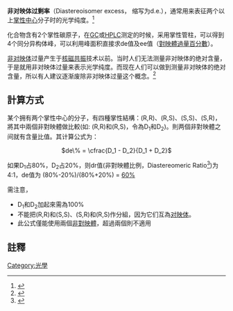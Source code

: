 '''非对映体过剩率'''（Diastereoisomer excess， 缩写为d.e.），通常用来表征两个以上[[手性|掌性中心]]分子时的光学纯度。<ref>{{Cite web|title=IUPAC - diastereoisomer excess (D01675)|url=https://goldbook.iupac.org/terms/view/D01675|access-date=2022-03-01|last=Chemistry (IUPAC)|first=The International Union of Pure and Applied|work=goldbook.iupac.org}}</ref>

化合物含有2个掌性碳原子，在[[气相色谱法|GC]]或[[HPLC|HPLC]]测定的时候，采用掌性管柱，可以得到4个同分异构体峰，可以利用峰面积直接求de值及ee值（[[对映体过量百分数|對映體過量百分數]]）。

[[非对映体|非对映体]]过量产生于[[核磁共振|核磁共振]]技术以前。当时人们无法测量非对映体的绝对含量，于是就用非对映体过量来表示光学纯度。而现在人们可以做到测量非对映体的绝对含量，所以有人建议逐渐废除非对映体过量这个概念。<ref>{{Cite journal|title=Do the Terms “% ee” and “% de” Make Sense as Expressions of Stereoisomer Composition or Stereoselectivity?|url=https://pubs.acs.org/doi/abs/10.1021/jo052554w|last=Gawley|first=Robert E.|date=2006-03|journal=The Journal of Organic Chemistry|issue=6|doi=10.1021/jo052554w|volume=71|pages=2411–2416|language=en|issn=0022-3263|pmc=2536600|pmid=16526791}}</ref>

== 計算方式 ==
某个拥有两个掌性中心的分子，有四種掌性結構：(R,R)、(R,S)、(S,S)、(S,R)，將其中兩個非對映體做比較(如: (R,R)和(R,S)，令為D<sub>1</sub>和D<sub>2</sub>)。則两個非對映體之间就有含量比值。其计算公式为：<center><math>de\% = \cfrac{D_1 - D_2}{D_1 + D_2}</math></center>如果D<sub>1</sub>占80%，D<sub>2</sub>占20%，则dr值(非對映體比例，Diastereomeric  Ratio<ref>{{Cite web|title=IUPAC - diastereomeric ratio (D01681)|url=https://goldbook.iupac.org/terms/view/D01681|access-date=2022-03-01|last=Chemistry (IUPAC)|first=The International Union of Pure and Applied|work=goldbook.iupac.org}}</ref>)为4:1，de值为 (80%-20%)/(80%+20%) = <u>60%</u>

需注意，

* D<sub>1</sub>和D<sub>2</sub>加起來需為100%
* 不能把(R,R)和(S,S)、(S,R)和(R,S)作分組，因为它们互為[[对映体|对映体]]。
* 此公式僅能使用兩個[[非對映體|非對映體]]，超過兩個則不適用
== 註釋 ==
{{reflist}}

{{不对称合成}}
{{Chem-stub}}
[[Category:光學|Category:光學]]